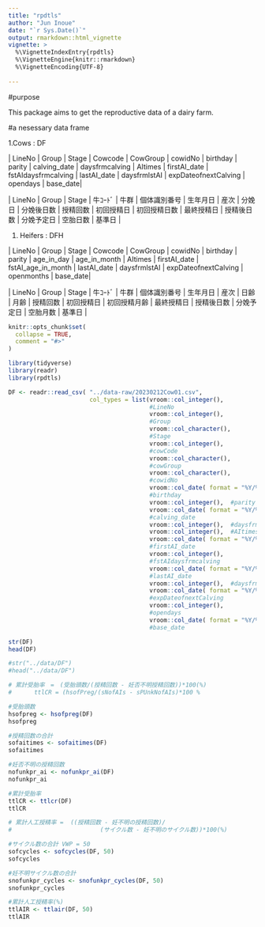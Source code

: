 ```yaml
---
title: "rpdtls"
author: "Jun Inoue"
date: "`r Sys.Date()`"
output: rmarkdown::html_vignette
vignette: >
  %\VignetteIndexEntry{rpdtls}
  %\VignetteEngine{knitr::rmarkdown}
  %\VignetteEncoding{UTF-8}
  
---
```

#purpose

This package aims to get the reproductive data of a dairy farm.

#a nesessary data frame

  1.Cows : DF

   | LineNo | Group | Stage | Cowcode | CowGroup | cowidNo | birthday | parity | calving_date | daysfrmcalving | AItimes | firstAI_date | fstAIdaysfrmcalving | lastAI_date | daysfrmlstAI | expDateofnextCalving | opendays | base_date|

   | LineNo | Group | Stage | 牛ｺｰﾄﾞ | 牛群 | 個体識別番号 | 生年月日 | 産次 | 分娩日 | 分娩後日数 | 授精回数 | 初回授精日 | 初回授精日数 | 最終授精日 | 授精後日数 | 分娩予定日 | 空胎日数 | 基準日 | 

  1. Heifers : DFH

   | LineNo | Group | Stage | Cowcode | CowGroup | cowidNo | birthday | parity | age_in_day | age_in_month | AItimes | firstAI_date | fstAI_age_in_month | lastAI_date | daysfrmlstAI | expDateofnextCalving | openmonths | base_date|

   | LineNo | Group | Stage | 牛ｺｰﾄﾞ | 牛群 | 個体識別番号 | 生年月日 | 産次 | 日齢 | 月齢 | 授精回数 | 初回授精日 | 初回授精月齢 | 最終授精日 | 授精後日数 | 分娩予定日 | 空胎月数 | 基準日 |
   
```r
knitr::opts_chunk$set(
  collapse = TRUE,
  comment = "#>"
)
```

```r
library(tidyverse)
library(readr)
library(rpdtls)
```

```r
DF <- readr::read_csv( "../data-raw/20230212Cow01.csv",
                       col_types = list(vroom::col_integer(),
                                        #LineNo
                                        vroom::col_integer(),
                                        #Group
                                        vroom::col_character(),
                                        #Stage
                                        vroom::col_integer(),
                                        #cowCode
                                        vroom::col_character(),
                                        #cowGroup
                                        vroom::col_character(),
                                        #cowidNo
                                        vroom::col_date( format = "%Y/%m/%d" ),
                                        #birthday
                                        vroom::col_integer(),  #parity
                                        vroom::col_date( format = "%Y/%m/%d" ),
                                        #calving_date
                                        vroom::col_integer(),  #daysfrmcalving
                                        vroom::col_integer(),  #AItimes
                                        vroom::col_date( format = "%Y/%m/%d" ),
                                        #firstAI_date
                                        vroom::col_integer(),
                                        #fstAIdaysfrmcalving
                                        vroom::col_date( format = "%Y/%m/%d" ),
                                        #lastAI_date
                                        vroom::col_integer(),  #daysfrmlstAI
                                        vroom::col_date( format = "%Y/%m/%d" ),
                                        #expDateofnextCalving
                                        vroom::col_integer(),
                                        #opendays
                                        vroom::col_date( format = "%Y/%m/%d" )))
                                        #base_date

str(DF)
head(DF)

#str("../data/DF")
#head("../data/DF")

# 累計受胎率　=　(受胎頭数/(授精回数 - 妊否不明授精回数))*100(%)
#	　　ttlCR = (hsofPreg/(sNofAIs - sPUnkNofAIs)*100 %

#受胎頭数
hsofpreg <- hsofpreg(DF)
hsofpreg

#授精回数の合計
sofaitimes <- sofaitimes(DF)
sofaitimes

#妊否不明の授精回数
nofunkpr_ai <- nofunkpr_ai(DF)
nofunkpr_ai

#累計受胎率
ttlCR <- ttlcr(DF)
ttlCR

# 累計人工授精率 =  ((授精回数 - 妊不明の授精回数)/
#                         (サイクル数 - 妊不明のサイクル数))*100(%) 

#サイクル数の合計 VWP = 50
sofcycles <- sofcycles(DF, 50)
sofcycles

#妊不明サイクル数の合計
snofunkpr_cycles <- snofunkpr_cycles(DF, 50)
snofunkpr_cycles

#累計人工授精率(%)
ttlAIR <- ttlair(DF, 50)
ttlAIR

```
